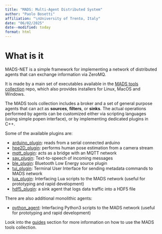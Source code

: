 ```yaml
---
title: "MADS: Multi-Agent Distributed System"
author: "Paolo Bosetti"
affiliation: "\nUniversity of Trento, Italy"
date: "06/02/2025"
date--modified: today
format: html
---
```


# What is it

MADS-NET is a simple framework for implementing a network of distributed agents that can exchange information via ZeroMQ.

It is made by a main set of executables available in the [MADS tools collection](https://github.com/pbosetti/MADS) repo, which also provides installers for Linux, MacOS and Windows. 

The MADS tools collection includes a broker and a set of general purpose agents that can act as **sources**, **filters**, or **sinks**. The actual operations performed by agents can be customized either via scripting languages (using simple popen interface), or by implementing dedicated plugins in C++.

Some of the available plugins are:

* [arduino_plugin](https://github.com/MADS-NET/arduino_plugin): reads from a serial connected arduino
* [hpe2D_plugin](https://github.com/MADS-NET/hpe2d_plugin): performs human pose estimation from a camera stream
* [mqtt_plugin](https://github.com/MADS-NET/mqtt_plugin): acts as a bridge with an MQTT network
* [say_plugin](https://github.com/MADS-NET/say_plugin): Text-to-speech of incoming messages
* [ble_plugin](https://github.com/MADS-NET/ble_plugin): Bluetooth Low Energy source plugin
* [tui_plugin](https://github.com/MADS-NET/tui_plugin): Terminal User Interface for sending metadata commands to MADS network
* [lua_plugin](https://github.com/MADS-NET/lua_plugin): Interfacing Lua scripts to the MADS network (useful for prototyping and rapid development)
* [hdf5_plugin](https://github.com/MADS-NET/hdf5_plugin): a sink agent that logs data traffic into a HDF5 file

There are also additional monolithic agents:

* [python_agent](https://github.com/MADS-NET/python_agent): Interfacing Python3 scripts to the MADS network (useful for prototyping and rapid development)

Look into the [guides](/guides.html) section for more information on how to use the MADS tools collection.
